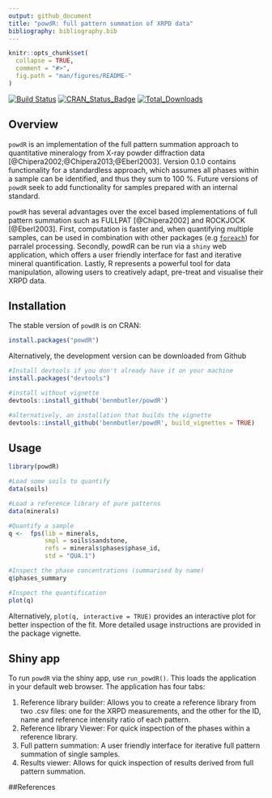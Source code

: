 ```yaml
---
output: github_document
title: "powdR: full pattern summation of XRPD data"
bibliography: bibliography.bib
---
```


<!-- README.md is generated from README.Rmd. Please edit that file -->

```r
knitr::opts_chunk$set(
  collapse = TRUE,
  comment = "#>",
  fig.path = "man/figures/README-"
)
```

[![Build Status](https://travis-ci.org/benmbutler/powdR.svg?branch=master)](https://travis-ci.org/benmbutler/powdR)
[![CRAN_Status_Badge](http://www.r-pkg.org/badges/version/powdR)](https://CRAN.R-project.org/package=powdR)
[![Total_Downloads](https://cranlogs.r-pkg.org/badges/grand-total/powdR)](https://cran.r-project.org/package=powdR)

## Overview

`powdR` is an implementation of the full pattern summation approach to quantitative mineralogy from X-ray powder diffraction data [@Chipera2002;@Chipera2013;@Eberl2003]. Version 0.1.0 contains functionality for a standardless approach, which assumes all phases within a sample can be identified, and thus they sum to 100 %. Future versions of `powdR` seek to add functionality for samples prepared with an internal standard.

`powdR` has several advantages over the excel based implementations of full pattern summation such as FULLPAT [@Chipera2002] and ROCKJOCK [@Eberl2003]. First, computation is faster and, when quantifying multiple samples, can be used in combination with other packages (e.g [`foreach`](https://cran.r-project.org/web/packages/foreach/index.html)) for parralel processing. Secondly, powdR can be run via a `shiny` web application, which offers a user friendly interface for fast and iterative mineral quantification. Lastly, R represents a powerful tool for data manipulation, allowing users to creatively adapt, pre-treat and visualise their XRPD data.

## Installation

The stable version of `powdR` is on CRAN:
```r
install.packages("powdR")
```

Alternatively, the development version can be downloaded from Github
```r
#Install devtools if you don't already have it on your machine
install.packages("devtools")

#install without vignette
devtools::install_github('benmbutler/powdR')

#alternatively, an installation that builds the vignette
devtools::install_github('benmbutler/powdR', build_vignettes = TRUE)
```

## Usage

```r
library(powdR)

#Load some soils to quantify
data(soils)

#Load a reference library of pure patterns
data(minerals)

#Quantify a sample
q <-  fps(lib = minerals,
          smpl = soils$sandstone,
          refs = minerals$phases$phase_id,
          std = "QUA.1")

#Inspect the phase concentrations (summarised by name)
q$phases_summary

#Inspect the quantification
plot(q)

```

Alternatively, `plot(q, interactive = TRUE)` provides an interactive plot for better inspection of the fit. More detailed usage instructions are provided in the package vignette.

## Shiny app

To run `powdR` via the shiny app, use `run_powdR()`. This loads the application in your default web browser. The application has four tabs:

1. Reference library builder: Allows you to create a reference library from two .csv files: one for the XRPD measurements, and the other for the ID, name and reference intensity ratio of each pattern.
2. Reference library Viewer: For quick inspection of the phases within a reference library.
3. Full pattern summation: A user friendly interface for iterative full pattern summation of single samples.
4. Results viewer: Allows for quick inspection of results derived from full pattern summation.


##References


